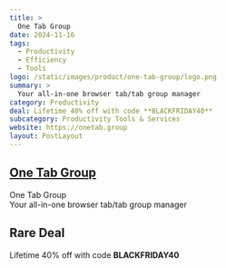 ```yaml
---
title: >
  One Tab Group
date: 2024-11-16
tags:
  - Productivity
  - Efficiency
  - Tools
logo: /static/images/product/one-tab-group/logo.png
summary: >
  Your all-in-one browser tab/tab group manager
category: Productivity
deal: Lifetime 40% off with code **BLACKFRIDAY40**
subcategory: Productivity Tools & Services
website: https://onetab.group
layout: PostLayout
---
```


## [One Tab Group](https://onetab.group)

One Tab Group <br/>
Your all-in-one browser tab/tab group manager

## Rare Deal

Lifetime 40% off with code **BLACKFRIDAY40**
